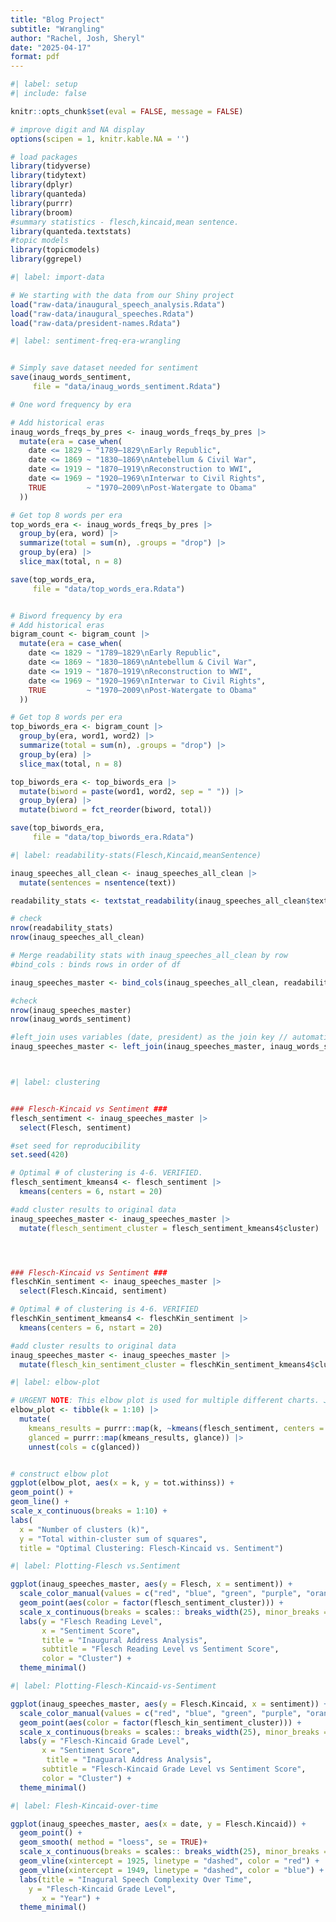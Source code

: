 ```yaml
---
title: "Blog Project"
subtitle: "Wrangling"
author: "Rachel, Josh, Sheryl"
date: "2025-04-17"
format: pdf
---
```



```r
#| label: setup
#| include: false

knitr::opts_chunk$set(eval = FALSE, message = FALSE)

# improve digit and NA display 
options(scipen = 1, knitr.kable.NA = '')

# load packages
library(tidyverse)
library(tidytext)
library(dplyr)
library(quanteda)
library(purrr)
library(broom)
#summary statistics - flesch,kincaid,mean sentence.
library(quanteda.textstats)
#topic models
library(topicmodels)
library(ggrepel)

```


```r
#| label: import-data

# We starting with the data from our Shiny project
load("raw-data/inaugural_speech_analysis.Rdata")
load("raw-data/inaugural_speeches.Rdata")
load("raw-data/president-names.Rdata")

```


```r
#| label: sentiment-freq-era-wrangling


# Simply save dataset needed for sentiment
save(inaug_words_sentiment, 
     file = "data/inaug_words_sentiment.Rdata")

# One word frequency by era

# Add historical eras
inaug_words_freqs_by_pres <- inaug_words_freqs_by_pres |> 
  mutate(era = case_when(
    date <= 1829 ~ "1789–1829\nEarly Republic",
    date <= 1869 ~ "1830–1869\nAntebellum & Civil War",
    date <= 1919 ~ "1870–1919\nReconstruction to WWI",
    date <= 1969 ~ "1920–1969\nInterwar to Civil Rights",
    TRUE         ~ "1970–2009\nPost-Watergate to Obama"
  ))

# Get top 8 words per era
top_words_era <- inaug_words_freqs_by_pres |> 
  group_by(era, word) |> 
  summarize(total = sum(n), .groups = "drop") |> 
  group_by(era) |> 
  slice_max(total, n = 8)

save(top_words_era, 
     file = "data/top_words_era.Rdata")


# Biword frequency by era
# Add historical eras
bigram_count <- bigram_count |> 
  mutate(era = case_when(
    date <= 1829 ~ "1789–1829\nEarly Republic",
    date <= 1869 ~ "1830–1869\nAntebellum & Civil War",
    date <= 1919 ~ "1870–1919\nReconstruction to WWI",
    date <= 1969 ~ "1920–1969\nInterwar to Civil Rights",
    TRUE         ~ "1970–2009\nPost-Watergate to Obama"
  ))

# Get top 8 words per era
top_biwords_era <- bigram_count |> 
  group_by(era, word1, word2) |> 
  summarize(total = sum(n), .groups = "drop") |> 
  group_by(era) |> 
  slice_max(total, n = 8)

top_biwords_era <- top_biwords_era |> 
  mutate(biword = paste(word1, word2, sep = " ")) |> 
  group_by(era) |> 
  mutate(biword = fct_reorder(biword, total))

save(top_biwords_era, 
     file = "data/top_biwords_era.Rdata")

```





```r
#| label: readability-stats(Flesch,Kincaid,meanSentence)

inaug_speeches_all_clean <- inaug_speeches_all_clean |>
  mutate(sentences = nsentence(text))

readability_stats <- textstat_readability(inaug_speeches_all_clean$text, measure = c("Flesch", "Flesch.Kincaid", "meanSentenceLength"))

# check
nrow(readability_stats)
nrow(inaug_speeches_all_clean)

# Merge readability stats with inaug_speeches_all_clean by row
#bind_cols : binds rows in order of df 

inaug_speeches_master <- bind_cols(inaug_speeches_all_clean, readability_stats)

#check
nrow(inaug_speeches_master)
nrow(inaug_words_sentiment)

#left_join uses variables (date, president) as the join key // automatic
inaug_speeches_master <- left_join(inaug_speeches_master, inaug_words_sentiment)




```


```r
#| label: clustering


### Flesch-Kincaid vs Sentiment ###
flesch_sentiment <- inaug_speeches_master |>
  select(Flesch, sentiment)

#set seed for reproducibility
set.seed(420)

# Optimal # of clustering is 4-6. VERIFIED.
flesch_sentiment_kmeans4 <- flesch_sentiment |>
  kmeans(centers = 6, nstart = 20)

#add cluster results to original data
inaug_speeches_master <- inaug_speeches_master |>
  mutate(flesch_sentiment_cluster = flesch_sentiment_kmeans4$cluster)




### Flesch-Kincaid vs Sentiment ###
fleschKin_sentiment <- inaug_speeches_master |>
  select(Flesch.Kincaid, sentiment)

# Optimal # of clustering is 4-6. VERIFIED
fleschKin_sentiment_kmeans4 <- fleschKin_sentiment |>
  kmeans(centers = 6, nstart = 20)

#add cluster results to original data
inaug_speeches_master <- inaug_speeches_master |>
  mutate(flesch_kin_sentiment_cluster = fleschKin_sentiment_kmeans4$cluster)

```

```r
#| label: elbow-plot

# URGENT NOTE: This elbow plot is used for multiple different charts. JUST SWAP OUT THE DATA SET AND CHANGE THE TITLE.
elbow_plot <- tibble(k = 1:10) |>
  mutate( 
    kmeans_results = purrr::map(k, ~kmeans(flesch_sentiment, centers = .x, nstart=20)),
    glanced = purrr::map(kmeans_results, glance)) |>
    unnest(cols = c(glanced))


# construct elbow plot
ggplot(elbow_plot, aes(x = k, y = tot.withinss)) +
geom_point() +
geom_line() +
scale_x_continuous(breaks = 1:10) +
labs(
  x = "Number of clusters (k)",
  y = "Total within-cluster sum of squares",
  title = "Optimal Clustering: Flesch-Kincaid vs. Sentiment")
```


```r
#| label: Plotting-Flesch vs.Sentiment

ggplot(inaug_speeches_master, aes(y = Flesch, x = sentiment)) +
  scale_color_manual(values = c("red", "blue", "green", "purple", "orange", "pink")) +
  geom_point(aes(color = factor(flesch_sentiment_cluster))) +
  scale_x_continuous(breaks = scales:: breaks_width(25), minor_breaks = NULL) +
  labs(y = "Flesch Reading Level",
       x = "Sentiment Score",
       title = "Inaugural Address Analysis",
       subtitle = "Flesch Reading Level vs Sentiment Score",
       color = "Cluster") +
  theme_minimal()

```

```r
#| label: Plotting-Flesch-Kincaid-vs-Sentiment

ggplot(inaug_speeches_master, aes(y = Flesch.Kincaid, x = sentiment)) +
  scale_color_manual(values = c("red", "blue", "green", "purple", "orange", "pink")) +
  geom_point(aes(color = factor(flesch_kin_sentiment_cluster))) +
  scale_x_continuous(breaks = scales:: breaks_width(25), minor_breaks = NULL) +
  labs(y = "Flesch-Kincaid Grade Level",
       x = "Sentiment Score",
        title = "Inaguaral Address Analysis",
       subtitle = "Flesch-Kincaid Grade Level vs Sentiment Score",
       color = "Cluster") +
  theme_minimal()


```


```r
#| label: Flesh-Kincaid-over-time

ggplot(inaug_speeches_master, aes(x = date, y = Flesch.Kincaid)) +
  geom_point() +
  geom_smooth( method = "loess", se = TRUE)+
  scale_x_continuous(breaks = scales:: breaks_width(25), minor_breaks = NULL) +
  geom_vline(xintercept = 1925, linetype = "dashed", color = "red") +
  geom_vline(xintercept = 1949, linetype = "dashed", color = "blue") +
  labs(title = "Inagural Speech Complexity Over Time",
    y = "Flesch-Kincaid Grade Level",
       x = "Year") +
  theme_minimal()

```

